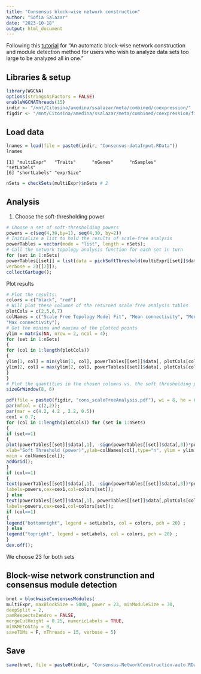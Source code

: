```yaml
---
title: "Consensus block-wise network construction"
author: "Sofia Salazar"
date: "2023-10-18"
output: html_document
---
```


Following this [tutorial](https://horvath.genetics.ucla.edu/html/CoexpressionNetwork/Rpackages/WGCNA/Tutorials/Consensus-NetworkConstruction-blockwise.pdf) for "An automatic block-wise network construction and module detection method for users who wish to analyze data sets too large to be analyzed all in one."

## Libraries & setup

```r
library(WGCNA)
options(stringsAsFactors = FALSE)
enableWGCNAThreads(15)
indir <- "/mnt/Citosina/amedina/ssalazar/meta/combined/coexpression/"
figdir <- "/mnt/Citosina/amedina/ssalazar/meta/combined/coexpression/figures/"
```

## Load data

```r
lnames = load(file = paste0(indir, "Consensus-dataInput.RData"))
lnames
```

```
[1] "multiExpr"   "Traits"      "nGenes"      "nSamples"    "setLabels"  
[6] "shortLabels" "exprSize"
```

```r
nSets = checkSets(multiExpr)$nSets # 2
```

## Analysis

1. Choose the soft-thresholding power

```r
# Choose a set of soft-thresholding powers
powers = c(seq(4,30,by=1), seq(4,30, by=2))
# Initialize a list to hold the results of scale-free analysis
powerTables = vector(mode = "list", length = nSets);
# Call the network topology analysis function for each set in turn
for (set in 1:nSets)
powerTables[[set]] = list(data = pickSoftThreshold(multiExpr[[set]]$data, powerVector=powers,
verbose = 2)[[2]]);
collectGarbage();
```

Plot results

```r
# Plot the results:
colors = c("black", "red")
# Will plot these columns of the returned scale free analysis tables
plotCols = c(2,5,6,7)
colNames = c("Scale Free Topology Model Fit", "Mean connectivity", "Median connectivity",
"Max connectivity");
# Get the minima and maxima of the plotted points
ylim = matrix(NA, nrow = 2, ncol = 4);
for (set in 1:nSets)
{
for (col in 1:length(plotCols))
{
ylim[1, col] = min(ylim[1, col], powerTables[[set]]$data[, plotCols[col]], na.rm = TRUE);
ylim[2, col] = max(ylim[2, col], powerTables[[set]]$data[, plotCols[col]], na.rm = TRUE);
}
}
# Plot the quantities in the chosen columns vs. the soft thresholding power
sizeGrWindow(8, 6)

pdf(file = paste0(figdir, "cons_scaleFreeAnalysis.pdf"), wi = 8, he = 6);
par(mfcol = c(2,2));
par(mar = c(4.2, 4.2 , 2.2, 0.5))
cex1 = 0.7;
for (col in 1:length(plotCols)) for (set in 1:nSets)
{
if (set==1)
{
plot(powerTables[[set]]$data[,1], -sign(powerTables[[set]]$data[,3])*powerTables[[set]]$data[,2],
xlab="Soft Threshold (power)",ylab=colNames[col],type="n", ylim = ylim[, col],
main = colNames[col]);
addGrid();
}
if (col==1)
{
text(powerTables[[set]]$data[,1], -sign(powerTables[[set]]$data[,3])*powerTables[[set]]$data[,2],
labels=powers,cex=cex1,col=colors[set]);
} else
text(powerTables[[set]]$data[,1], powerTables[[set]]$data[,plotCols[col]],
labels=powers,cex=cex1,col=colors[set]);
if (col==1)
{
legend("bottomright", legend = setLabels, col = colors, pch = 20) ;
} else
legend("topright", legend = setLabels, col = colors, pch = 20) ;
}
dev.off();
```

We choose 23 for both sets 

## Block-wise network construnction and consensus module detection


```r
bnet = blockwiseConsensusModules(
multiExpr, maxBlockSize = 5000, power = 23, minModuleSize = 30,
deepSplit = 2,
pamRespectsDendro = FALSE,
mergeCutHeight = 0.25, numericLabels = TRUE,
minKMEtoStay = 0,
saveTOMs = F, nThreads = 15, verbose = 5)
```

## Save

```r
save(bnet, file = paste0(indir, "Consensus-NetworkConstruction-auto.RData"))
```

